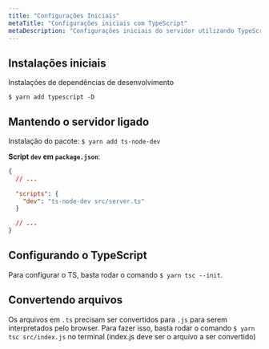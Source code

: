 ```yaml
---
title: "Configurações Iniciais"
metaTitle: "Configurações iniciais com TypeScript"
metaDescription: "Configurações iniciais do servidor utilizando TypeScript"
---
```


## Instalações iniciais

Instalações de dependências de desenvolvimento

```shell
$ yarn add typescript -D
```

## Mantendo o servidor ligado

Instalação do pacote:
`$ yarn add ts-node-dev`

**Script `dev` em `package.json`**:

```json
{
  // ...
  
  "scripts": {
    "dev": "ts-node-dev src/server.ts"
  }

  // ...
}
```

## Configurando o TypeScript

Para configurar o TS, basta rodar o comando `$ yarn tsc --init`.

## Convertendo arquivos

Os arquivos em `.ts` precisam ser convertidos para `.js` para serem interpretados pelo browser.
Para fazer isso, basta rodar o comando `$ yarn tsc src/index.js` no terminal (index.js deve ser o arquivo a ser convertido)
